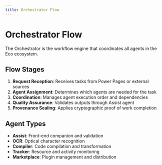 ```yaml
---
title: Orchestrator Flow
---
```


# Orchestrator Flow

The Orchestrator is the workflow engine that coordinates all agents in the Eco ecosystem.

## Flow Stages

1. **Request Reception**: Receives tasks from Power Pages or external sources
2. **Agent Assignment**: Determines which agents are needed for the task
3. **Coordination**: Manages agent execution order and dependencies
4. **Quality Assurance**: Validates outputs through Assist agent
5. **Provenance Sealing**: Applies cryptographic proof of work completion

## Agent Types

- **Assist**: Front-end companion and validation
- **OCR**: Optical character recognition
- **Compiler**: Code compilation and transformation
- **Tracker**: Resource and activity monitoring
- **Marketplace**: Plugin management and distribution